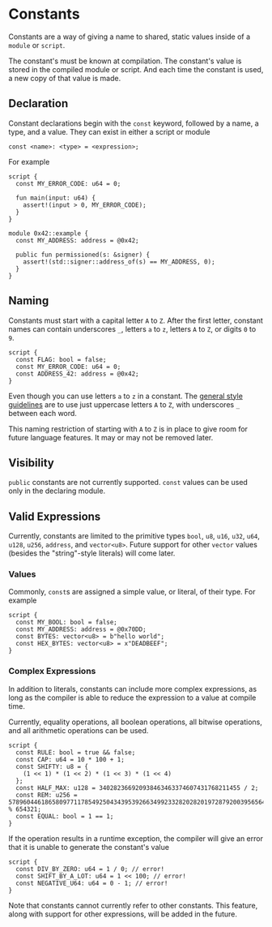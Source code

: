 # Constants

Constants are a way of giving a name to shared, static values inside of a `module` or `script`.

The constant's must be known at compilation. The constant's value is stored in the compiled module
or script. And each time the constant is used, a new copy of that value is made.

## Declaration

Constant declarations begin with the `const` keyword, followed by a name, a type, and a value. They
can exist in either a script or module

```text
const <name>: <type> = <expression>;
```

For example

```move
script {
  const MY_ERROR_CODE: u64 = 0;

  fun main(input: u64) {
    assert!(input > 0, MY_ERROR_CODE);
  }
}

module 0x42::example {
  const MY_ADDRESS: address = @0x42;

  public fun permissioned(s: &signer) {
    assert!(std::signer::address_of(s) == MY_ADDRESS, 0);
  }
}
```

## Naming

Constants must start with a capital letter `A` to `Z`. After the first letter, constant names can
contain underscores `_`, letters `a` to `z`, letters `A` to `Z`, or digits `0` to `9`.

```move
script {
  const FLAG: bool = false;
  const MY_ERROR_CODE: u64 = 0;
  const ADDRESS_42: address = @0x42;
}
```

Even though you can use letters `a` to `z` in a constant. The
[general style guidelines](./coding-conventions.mdx) are to use just uppercase letters `A` to `Z`,
with underscores `_` between each word.

This naming restriction of starting with `A` to `Z` is in place to give room for future language
features. It may or may not be removed later.

## Visibility

`public` constants are not currently supported. `const` values can be used only in the declaring
module.

## Valid Expressions

Currently, constants are limited to the primitive types `bool`, `u8`, `u16`, `u32`, `u64`, `u128`, `u256`, `address`, and
`vector<u8>`. Future support for other `vector` values (besides the "string"-style literals) will
come later.

### Values

Commonly, `const`s are assigned a simple value, or literal, of their type. For example

```move
script {
  const MY_BOOL: bool = false;
  const MY_ADDRESS: address = @0x70DD;
  const BYTES: vector<u8> = b"hello world";
  const HEX_BYTES: vector<u8> = x"DEADBEEF";
}
```

### Complex Expressions

In addition to literals, constants can include more complex expressions, as long as the compiler is
able to reduce the expression to a value at compile time.

Currently, equality operations, all boolean operations, all bitwise operations, and all arithmetic
operations can be used.

```move
script {
  const RULE: bool = true && false;
  const CAP: u64 = 10 * 100 + 1;
  const SHIFTY: u8 = {
    (1 << 1) * (1 << 2) * (1 << 3) * (1 << 4)
  };
  const HALF_MAX: u128 = 340282366920938463463374607431768211455 / 2;
  const REM: u256 = 57896044618658097711785492504343953926634992332820282019728792003956564819968 % 654321;
  const EQUAL: bool = 1 == 1;
}
```

If the operation results in a runtime exception, the compiler will give an error that it is
unable to generate the constant's value

```move
script {
  const DIV_BY_ZERO: u64 = 1 / 0; // error!
  const SHIFT_BY_A_LOT: u64 = 1 << 100; // error!
  const NEGATIVE_U64: u64 = 0 - 1; // error!
}
```

Note that constants cannot currently refer to other constants. This feature, along with support for
other expressions, will be added in the future.
